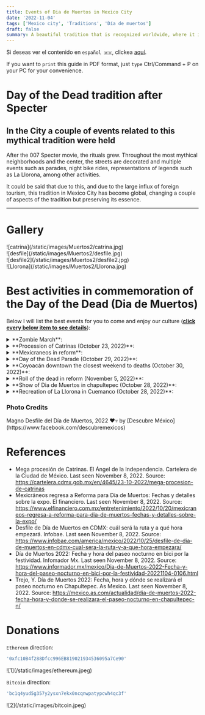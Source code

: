 ```yaml
---
title: Events of Dia de Muertos in Mexico City
date: '2022-11-04'
tags: ['Mexico city', 'Traditions', 'Día de muertos']
draft: false
summary: A beautiful tradition that is recognized worldwide, where it is unmissable not to come to Mexico.
---
```


Si deseas ver el contenido en `español 🇲🇽`, clickea [aquí](/blog/diegoYFrida).

If you want to `print` this guide in PDF format, just `type` Ctrl/Command + P on your PC for your convenience.

# Day of the Dead tradition after Specter

## In the City a couple of events related to this mythical tradition were held

After the 007 Specter movie, the rituals grew. Throughout the most mythical neighborhoods and the center, the streets are decorated and
multiple events such as parades, night bike rides, representations of legends such as La Llorona, among other activities.

It could be said that due to this, and due to the large influx of foreign tourism, this tradition in Mexico City has become global, changing a couple of aspects of the tradition but preserving its essence.

---

# Gallery

<div className="-mx-2 flex flex-wrap overflow-hidden xl:-mx-2">
  <div className="my-1 w-full overflow-hidden px-2 xl:my-1 xl:w-1/2 xl:px-2">
    ![catrina](/static/images/Muertos2/catrina.jpg)
  </div>
  <div className="my-1 w-full overflow-hidden px-2 xl:my-1 xl:w-1/2 xl:px-2">
    ![desfile](/static/images/Muertos2/desfile.jpg)
  </div>
  <div className="my-1 w-full overflow-hidden px-2 xl:my-1 xl:w-1/2 xl:px-2">
    ![desfile2](/static/images/Muertos2/desfile2.jpg)
  </div>
  <div className="my-1 w-full overflow-hidden px-2 xl:my-1 xl:w-1/2 xl:px-2">
    ![Llorona](/static/images/Muertos2/Llorona.jpg)
  </div>
</div>

# Best activities in commemoration of the Day of the Dead (Dia de Muertos)

Below I will list the best events for you to come and enjoy our culture (<u>**click every below item to see details**</u>):

<details>
  <summary>**Zombie March**:</summary>
  <ul>
    <li type="square"> It is an event that takes place year after year and takes place a couple of days prior to the celebration
      of the day of the dead. The march proceeds from the Monument to the Revolution to the Zocalo in
      Mexico City.</li>
    <li type="square"> If you want to know more about when it will be done, the places it will visit and the times, take
      a look at its [website](https://marchazombie.mx/). </li>
  </ul>
</details>

<details>
  <summary>**Procession of Catrinas (October 23, 2022)**:</summary>
  <ul>
    <li type="square"> It is a parade analogous to the day of the dead but focused on variations of the Catrina, with
      typical music. </li>
    <li type="square"> It is a parade that takes place along Reforma Avenue, and it is a parade that lasted approximately
      7 hours. It is the first edition with which it is carried out. </li>
    <li type="square"> If you want to know a little bit about Catrina, click [here](/blog/diaMuertos). </li>
  </ul>
</details>

<details>
  <summary>**Mexicraneos in reform**:</summary>
  <ul>
    <li type="square"> They are decorated skulls from different parts of the country, including some from other parts
      of the world, demonstrating the multiculturalism of Mexico in the world. </li>
    <li type="square"> It is an exhibition that has been going on for 5 years and will be around a month, from October
      14 to November 13 of this year. </li>
  </ul>
</details>

<details>
  <summary>**Day of the Dead Parade (October 29, 2022)**:</summary>
  <ul>
    <li type="square"> It is a commemorative parade that represents that it is the day of the dead. </li>
    <li type="square"> As mentioned, after the Specter movie, this tradition was changed in the City and too many open-air
      events began to be held along its main avenues. </li>
    <li type="square"> The parade will take place from the entrance of the Puerta de los Leones of Chapultepec Park (Reform
      Avenue) to the zocalo (main square) from 11 am to 5 pm. </li>
  </ul>
</details>

<details>
  <summary>**Coyoacán downtown the closest weekend to deaths (October 30, 2022)**:</summary>
  <ul>
    <li type="square"> It is a tradition carried out year after year by the Chilangos who go in disguise to walk through
      the streets of this beautiful area of the City. </li>
    <li type="square"> You will find many costumes, delicious Churros with Chocolate, and above all, too many people and
      a good atmosphere. </li>
  </ul>
</details>

<details>
  <summary>**Roll of the dead in reform (November 5, 2022)**:</summary>
  <ul>
    <li type="square"> It is an event that has been taking place for a couple of years and is unmissable, because imagine
      that you can take a ride through the main avenues of the city by bicycle at night. </li>
    <li type="square"> Now add that you will see people in costume, it is an event that you should not miss either. </li>
    <li type="square"> Available from 7 pm to 11 pm. </li>
  </ul>
</details>

<details>
  <summary>**Show of Dia de Muertos in chapultepec (October 28, 2022)**:</summary>
  <ul>
    <li type="square"> It is my favorite event of the day of the dead in the City. Similarly, the entrance is through
      the gate of the lions. You must go early because the lines are very long, preferably go one or
      two hours in advance. </li>
    <li type="square"> Usually it is done a couple of days before or after, but it always includes the days of the dead
      (November 1 and 2). </li>
  </ul>
</details>

<details>
  <summary>**Recreation of La Llorona in Cuemanco (October 28, 2022)**:</summary>
  <ul>
    <li type="square"> I've never been but many people recommend it. It takes place on the trajineras of Xochimilco in
      the Cuemanco area, and it is an event that takes place at night so that the folklore and the darkness
      of this legend are felt more. </li>
    <li type="square"> It is a very complete representation of what happened just after the Spanish conquered us. If you
      want to know more about her, click [here](/blog/diaMuertos). </li>
    <li type="square"> You can buy your tickets [here](https://boletia.com/eventos/lalloronaenembarcaderocuemanco?utm_campaign=2022%20la%20llorona%20cdmx&utm_source=google&utm_medium=paid%20seach&utm_term=la%20llorona%20en%
      20xochimilco&gclid=Cj0KCQiAmaibBhCAARIsAKUlaKSsOoZDmd62klHXzeqoPJLSK86OeCEIsX8DMxBv0-EvbgtiWlR89uwaAv4LEALw_wcB)
      and it is an event that lasts about a month from Friday to Sunday, so you have time to attend to
      the others. </li>
  </ul>
</details>

### Photo Credits

<div>
  Magno Desfile del Día de Muertos, 2022 ❤️💀 by [Descubre
  México](https://www.facebook.com/descubremexicos)
</div>

# References

- Mega procesión de Catrinas. El Ángel de la Independencia. Cartelera de la Ciudad de México. Last seen November 8, 2022. Source: https://cartelera.cdmx.gob.mx/en/4645/23-10-2022/mega-procesion-de-catrinas
- Mexicráneos regresa a Reforma para Día de Muertos: Fechas y detalles sobre la expo. El financiero. Last seen November 8, 2022. Source: https://www.elfinanciero.com.mx/entretenimiento/2022/10/20/mexicraneos-regresa-a-reforma-para-dia-de-muertos-fechas-y-detalles-sobre-la-expo/
- Desfile de Día de Muertos en CDMX: cuál será la ruta y a qué hora empezará. Infobae. Last seen November 8, 2022. Source: https://www.infobae.com/america/mexico/2022/10/25/desfile-de-dia-de-muertos-en-cdmx-cual-sera-la-ruta-y-a-que-hora-empezara/
- Día de Muertos 2022: Fecha y hora del paseo nocturno en bici por la festividad. Infomador Mx. Last seen November 8, 2022. Source: https://www.informador.mx/mexico/Dia-de-Muertos-2022-Fecha-y-hora-del-paseo-nocturno-en-bici-por-la-festividad-20221104-0106.html
- Trejo, Y. Día de Muertos 2022: Fecha, hora y dónde se realizará el paseo nocturno en Chapultepec. As Mexico. Last seen November 8, 2022. Source: https://mexico.as.com/actualidad/dia-de-muertos-2022-fecha-hora-y-donde-se-realizara-el-paseo-nocturno-en-chapultepec-n/

# Donations

`Ethereum` direction:

```bash
'0xfc10B4f288Dfcc996EB819021934536095a7Ce90'
```

<div className="-mx-2 flex flex-wrap overflow-hidden xl:-mx-2">
  <div className="my-1 w-full overflow-hidden px-2 xl:my-1 xl:w-1/2 xl:px-2">
    ![1](/static/images/ethereum.jpeg)
  </div>
</div>

`Bitcoin` direction:

```bash
'bc1q4yud5g357y2ysxn7ekx0ncqnwpatypcwh4qc3f'
```

<div className="-mx-2 flex flex-wrap overflow-hidden xl:-mx-2">
  <div className="my-1 w-full overflow-hidden px-2 xl:my-1 xl:w-1/2 xl:px-2">
    ![2](/static/images/bitcoin.jpeg)
  </div>
</div>
